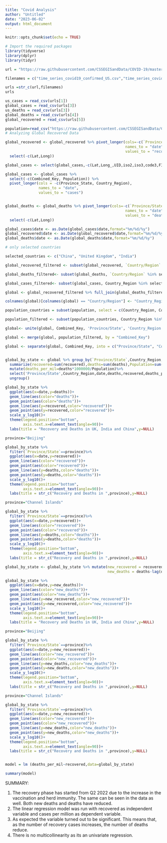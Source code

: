 ---
title: "Covid Analysis"
author: "Untitled"
date: "2023-06-02"
output: html_document
---

```{r setup, include=FALSE}
knitr::opts_chunk$set(echo = TRUE)
```

```{r}
# Import the required packages
library(tidyverse)
library(dplyr)
library(tidyr)

url = "https://raw.githubusercontent.com/CSSEGISandData/COVID-19/master/csse_covid_19_data/csse_covid_19_time_series/"

filenames = c("time_series_covid19_confirmed_US.csv","time_series_covid19_confirmed_global.csv","time_series_covid19_deaths_US.csv","time_series_covid19_deaths_global.csv","time_series_covid19_recovered_global.csv")

urls =str_c(url,filenames)
urls

us_cases = read_csv(urls[1])
global_cases = read_csv(urls[3])
us_deaths = read_csv(urls[3])
global_deaths = read_csv(urls[4])
global_recovered = read_csv(urls[5])

population=read_csv("https://raw.githubusercontent.com/CSSEGISandData/COVID-19/master/csse_covid_19_data/UID_ISO_FIPS_LookUp_Table.csv")
# Analyzing Global Recovered Data

global_recovered <- global_recovered %>% pivot_longer(cols=-c(`Province/State`,`Country/Region`,Lat, Long),
                                                      names_to = "date",
                                                      values_to = "recovered")%>%
  select(-c(Lat,Long))

global_cases <- select(global_cases,-c(Lat,Long_,UID,iso2,iso3,code3,FIPS,Admin2))

global_cases <- global_cases %>%
  select(-c(Combined_Key, Population)) %>%
  pivot_longer(cols = -c(Province_State, Country_Region),
               names_to = "date",
               values_to = "cases")


global_deaths <- global_deaths %>% pivot_longer(cols=-c(`Province/State`,`Country/Region`,Lat, Long),
                                                      names_to = "date",
                                                      values_to = "deaths")%>%
  select(-c(Lat,Long))

global_cases$date <- as.Date(global_cases$date,format="%m/%d/%y")
global_recovered$date <- as.Date(global_recovered$date,format="%m/%d/%y")
global_deaths$date <- as.Date(global_deaths$date,format="%m/%d/%y")

# only selected countries

selected_countries <- c("China", "United Kingdom", "India")

global_recovered_filtered <- subset(global_recovered, `Country/Region` %in% selected_countries)

global_deaths_filtered<- subset(global_deaths, `Country/Region` %in% selected_countries)

global_cases_filtered<- subset(global_cases, Country_Region %in% selected_countries)

global <- global_recovered_filtered %>% full_join(global_deaths_filtered)

colnames(global)[colnames(global) == "Country/Region"] <- "Country_Region"

population_countries = subset(population, select = c(Country_Region, Combined_Key,Population))

population_filtered <- subset(population_countries, Country_Region %in% selected_countries)

global<- unite(global, Combined_Key, 'Province/State', 'Country_Region', sep = ", ")

global <- merge(global, population_filtered, by = "Combined_Key")

global <- separate(global, Combined_Key, into = c("Province/State", "Country"), sep = ", ")


global_by_state <- global %>% group_by(`Province/State`,Country_Region,date)%>%
  summarize(recovered=sum(recovered),deaths=sum(deaths),Population=sum(Population))%>%
  mutate(deaths_per_mil=deaths*1000000/Population)%>%
  select('Province/State',Country_Region,date,deaths,recovered,deaths_per_mil,Population)%>%
  ungroup()

global_by_state %>%
  ggplot(aes(x=date,y=deaths))+
  geom_line(aes(color="deaths"))+
  geom_point(aes(color="deaths"))+
  geom_line(aes(y=recovered,color="recovered"))+
  geom_point(aes(y=recovered,color="recovered"))+
  scale_y_log10()+
  theme(legend.position="bottom",
        axis.text.x=element_text(angle=90))+
  labs(title = "Recovery and Deaths in UK, India and China",y=NULL)

province="Beijing"

global_by_state %>%
  filter(`Province/State`==province)%>%
  ggplot(aes(x=date,y=recovered))+
  geom_line(aes(color="recovered"))+
  geom_point(aes(color="recovered"))+
  geom_line(aes(y=deaths,color="deaths"))+
  geom_point(aes(y=deaths,color="deaths"))+
  scale_y_log10()+
  theme(legend.position="bottom",
        axis.text.x=element_text(angle=90))+
  labs(title = str_c("Recovery and Deaths in ",province),y=NULL)

province="Channel Islands"

global_by_state %>%
  filter(`Province/State`==province)%>%
  ggplot(aes(x=date,y=recovered))+
  geom_line(aes(color="recovered"))+
  geom_point(aes(color="recovered"))+
  geom_line(aes(y=deaths,color="deaths"))+
  geom_point(aes(y=deaths,color="deaths"))+
  scale_y_log10()+
  theme(legend.position="bottom",
        axis.text.x=element_text(angle=90))+
  labs(title = str_c("Recovery and Deaths in ",province),y=NULL)

global_by_state <- global_by_state %>% mutate(new_recovered = recovered-lag(recovered),
                                              new_deaths = deaths-lag(deaths))

global_by_state %>%
  ggplot(aes(x=date,y=new_deaths))+
  geom_line(aes(color="new_deaths"))+
  geom_point(aes(color="new_deaths"))+
  geom_line(aes(y=new_recovered,color="new_recovered"))+
  geom_point(aes(y=new_recovered,color="new_recovered"))+
  scale_y_log10()+
  theme(legend.position="bottom",
        axis.text.x=element_text(angle=90))+
  labs(title = "Recovery and Deaths in UK, India and China",y=NULL)

province="Beijing"

global_by_state %>%
  filter(`Province/State`==province)%>%
  ggplot(aes(x=date,y=new_recovered))+
  geom_line(aes(color="new_recovered"))+
  geom_point(aes(color="new_recovered"))+
  geom_line(aes(y=new_deaths,color="new_deaths"))+
  geom_point(aes(y=new_deaths,color="new_deaths"))+
  scale_y_log10()+
  theme(legend.position="bottom",
        axis.text.x=element_text(angle=90))+
  labs(title = str_c("Recovery and Deaths in ",province),y=NULL)

province="Channel Islands"

global_by_state %>%
  filter(`Province/State`==province)%>%
  ggplot(aes(x=date,y=new_recovered))+
  geom_line(aes(color="new_recovered"))+
  geom_point(aes(color="new_recovered"))+
  geom_line(aes(y=new_deaths,color="new_deaths"))+
  geom_point(aes(y=new_deaths,color="new_deaths"))+
  scale_y_log10()+
  theme(legend.position="bottom",
        axis.text.x=element_text(angle=90))+
  labs(title = str_c("Recovery and Deaths in ",province),y=NULL)


model = lm (deaths_per_mil~recovered,data=global_by_state)

summary(model)

```

SUMMARY:

1. The recovery phase has started from Q2 2022 due to the increase in the vaccination and herd immunity. The same can be seen in the data as well. Both new deaths and deaths have reduced.  
2. The linear regression model was run with recovered as independent variable and cases per million as dependent variable. 
3. As expected the variable turned out to be significant. This means that, as the number of recovery cases increases, the number of deaths reduce. 
4. There is no multicollinearity as its an univariate regression. 